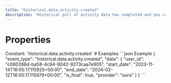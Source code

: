 ```yaml
---
title: "historical.data.activity.created"
description: "Historical pull of activity data has completed and you can now pull data for this resource."
---
```

# Properties
<ResponseField name="event_type" type="const string" required="true">
Constant: `historical.data.activity.created`
</ResponseField>
<ResponseField name="data" type="HistoricalDataCreated" required="true">
<Expandable title="HistoricalDataCreated" defaultOpen="true">
<ResponseField name="user_id" type="string" required="true">
</ResponseField>
<ResponseField name="start_date" type="string" required="true">
</ResponseField>
<ResponseField name="end_date" type="string" required="true">
</ResponseField>
<ResponseField name="is_final" type="boolean" required="true">
</ResponseField>
<ResponseField name="provider" type="string" required="true">
</ResponseField>
</Expandable>
</ResponseField>
# Examples
<CodeGroup>
```json Example
{
  "event_type": "historical.data.activity.created",
  "data": {
    "user_id": "c060288d-ba58-4c94-9042-9273caa7e905",
    "start_date": "2023-11-14T16:05:17.115925+00:00",
    "end_date": "2024-02-12T16:05:17.115979+00:00",
    "is_final": true,
    "provider": "oura"
  }
}
```
</CodeGroup>
